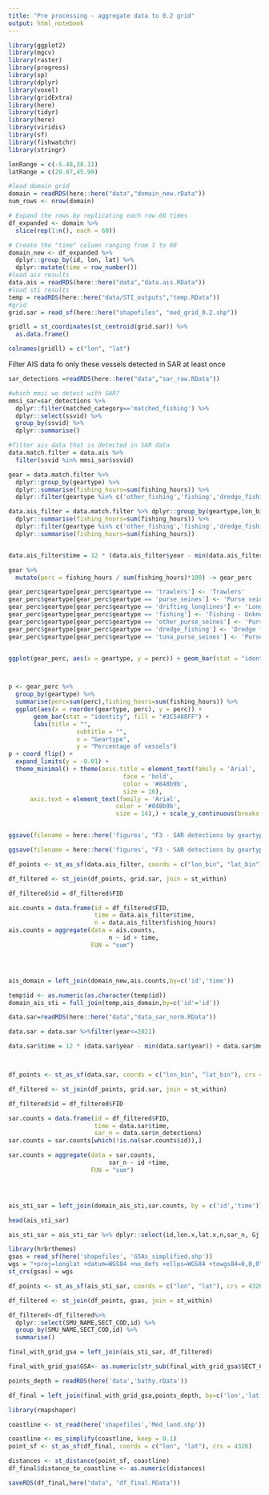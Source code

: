 ```yaml
---
title: "Pre processing - aggregate data to 0.2 grid"
output: html_notebook
---
```



```r
library(ggplot2)
library(mgcv)
library(raster)
library(progress)
library(sp)
library(dplyr)
library(voxel)
library(gridExtra)
library(here)
library(tidyr)
library(here)
library(viridis)
library(sf)
library(fishwatchr)
library(stringr)

lonRange = c(-5.48,38.11)
latRange = c(29.87,45.99)

#load domain grid
domain = readRDS(here::here("data","domain_new.rData"))
num_rows <- nrow(domain)

# Expand the rows by replicating each row 60 times
df_expanded <- domain %>%
  slice(rep(1:n(), each = 60))

# Create the "time" column ranging from 1 to 60
domain_new <- df_expanded %>%
  dplyr::group_by(id, lon, lat) %>%
  dplyr::mutate(time = row_number())
#load ais results
data.ais = readRDS(here::here("data","data.ais.RData"))
#load sti results
temp = readRDS(here::here("data/STI_outputs","temp.RData"))
#grid 
grid.sar = read_sf(here::here("shapefiles", "med_grid_0.2.shp"))        

gridll = st_coordinates(st_centroid(grid.sar)) %>% 
  as.data.frame()

colnames(gridll) = c("lon", "lat")

```

Filter AIS data fo only these vessels detected in SAR at least once

```r

sar_detections =readRDS(here::here("data","sar_raw.RData"))

#which mmsi we detect with SAR?
mmsi_sar=sar_detections %>% 
  dplyr::filter(matched_category=='matched_fishing') %>% 
  dplyr::select(ssvid) %>% 
  group_by(ssvid) %>% 
  dplyr::summarise()

#filter ais data that is detected in SAR data
data.match.filter = data.ais %>%
  filter(ssvid %in% mmsi_sar$ssvid) 

gear = data.match.filter %>% 
  dplyr::group_by(geartype) %>% 
  dplyr::summarise(fishing_hours=sum(fishing_hours)) %>% 
  dplyr::filter(geartype %in% c('other_fishing','fishing','dredge_fishing','tuna_purse_seines','drifting_longlines','trawlers','other_purse_seines', 'purse_seines'))

data.ais_filter = data.match.filter %>% dplyr::group_by(geartype,lon_bin,lat_bin,month,year) %>% 
  dplyr::summarise(fishing_hours=sum(fishing_hours)) %>% 
  dplyr::filter(geartype %in% c('other_fishing','fishing','dredge_fishing','tuna_purse_seines','drifting_longlines','trawlers','other_purse_seines', 'purse_seines')) %>% dplyr::group_by(lon_bin,lat_bin,month,year) %>% 
  dplyr::summarise(fishing_hours=sum(fishing_hours))


data.ais_filter$time = 12 * (data.ais_filter$year - min(data.ais_filter$year)) + data.ais_filter$month

```

```r
gear %>% 
  mutate(perc = fishing_hours / sum(fishing_hours)*100) -> gear_perc

gear_perc$geartype[gear_perc$geartype == 'trawlers'] <- 'Trawlers'
gear_perc$geartype[gear_perc$geartype == 'purse_seines'] <- 'Purse seiners'
gear_perc$geartype[gear_perc$geartype == 'drifting_longlines'] <- 'Longlines'
gear_perc$geartype[gear_perc$geartype == 'fishing'] <- 'Fishing - Unknown'
gear_perc$geartype[gear_perc$geartype == 'other_purse_seines'] <- 'Purse seiners'
gear_perc$geartype[gear_perc$geartype == 'dredge_fishing'] <- 'Dredge fishing'
gear_perc$geartype[gear_perc$geartype == 'tuna_purse_seines'] <- 'Purse seiners'


ggplot(gear_perc, aes(x = geartype, y = perc)) + geom_bar(stat = "identity")



p <- gear_perc %>% 
  group_by(geartype) %>% 
  summarise(perc=sum(perc),fishing_hours=sum(fishing_hours)) %>% 
  ggplot(aes(x = reorder(geartype, perc), y = perc)) + 
       geom_bar(stat = "identity", fill = "#3C5488FF") + 
       labs(title = "",
                   subtitle = "",
                   x = "Geartype",
                   y = "Percentage of vessels")
p + coord_flip() +
  expand_limits(y = -0.01) + 
  theme_minimal() + theme(axis.title = element_text(family = 'Arial',
                                face = 'bold',
                                color = '#848b9b',
                                size = 16),
      axis.text = element_text(family = 'Arial',
                              color = '#848b9b',
                              size = 14),) + scale_y_continuous(breaks = seq(0, 100, by = 10))


ggsave(filename = here::here('figures', "F3 - SAR detections by geartype.png"),width = 30, height = 10, units = "cm")

ggsave(filename = here::here('figures', "F3 - SAR detections by geartype.tiff"),width = 30, height = 10, units = "cm",dpi=700)

```


```r

df_points <- st_as_sf(data.ais_filter, coords = c("lon_bin", "lat_bin"), crs = 4326)

df_filtered <- st_join(df_points, grid.sar, join = st_within) 

df_filtered$id = df_filtered$FID

ais.counts = data.frame(id = df_filtered$FID, 
                        time = data.ais_filter$time,
                        n = data.ais_filter$fishing_hours)
ais.counts = aggregate(data = ais.counts,
                            n ~ id + time, 
                       FUN = "sum")




ais_domain = left_join(domain_new,ais.counts,by=c('id','time'))

temp$id <- as.numeric(as.character(temp$id))
domain_ais_sti = full_join(temp,ais_domain,by=c('id'='id'))

```

```r
data.sar=readRDS(here::here("data","data_sar_norm.RData"))

data.sar = data.sar %>%filter(year<=2021)

data.sar$time = 12 * (data.sar$year - min(data.sar$year)) + data.sar$month



df_points <- st_as_sf(data.sar, coords = c("lon_bin", "lat_bin"), crs = 4326)

df_filtered <- st_join(df_points, grid.sar, join = st_within) 

df_filtered$id = df_filtered$FID

sar.counts = data.frame(id = df_filtered$FID, 
                        time = data.sar$time,
                        sar_n = data.sar$n_detections)
sar.counts = sar.counts[which(!is.na(sar.counts$id)),]

sar.counts = aggregate(data = sar.counts,
                            sar_n ~ id +time, 
                       FUN = "sum")




ais_sti_sar = left_join(domain_ais_sti,sar.counts, by = c('id','time'))

head(ais_sti_sar)

ais_sti_sar = ais_sti_sar %>% dplyr::select(id,lon.x,lat.x,n,sar_n, Gj,time) %>% rename('lat' = 'lat.x','lon' = 'lon.x') 


```



```r
library(hrbrthemes)
gsas = read_sf(here('shapefiles', 'GSAs_simplified.shp'))
wgs = "+proj=longlat +datum=WGS84 +no_defs +ellps=WGS84 +towgs84=0,0,0"
st_crs(gsas) = wgs

df_points <- st_as_sf(ais_sti_sar, coords = c("lon", "lat"), crs = 4326)

df_filtered <- st_join(df_points, gsas, join = st_within) 

df_filtered<-df_filtered%>% 
  dplyr::select(SMU_NAME,SECT_COD,id) %>% 
  group_by(SMU_NAME,SECT_COD,id) %>% 
  summarise()

final_with_grid_gsa = left_join(ais_sti_sar, df_filtered) 

final_with_grid_gsa$GSA<- as.numeric(str_sub(final_with_grid_gsa$SECT_COD, - 2)       )               

```

```r

points_depth = readRDS(here('data','bathy.rData'))

df_final = left_join(final_with_grid_gsa,points_depth, by=c('lon','lat')) %>% dplyr::filter(depth<(-0))


```

```r
library(rmapshaper)

coastline <- st_read(here('shapefiles','Med_land.shp'))

coastline <- ms_simplify(coastline, keep = 0.1)  
point_sf <- st_as_sf(df_final, coords = c("lon", "lat"), crs = 4326)

distances <- st_distance(point_sf, coastline)
df_final$distance_to_coastline <- as.numeric(distances)

```

```r
saveRDS(df_final,here("data", "df_final.RData"))
```

